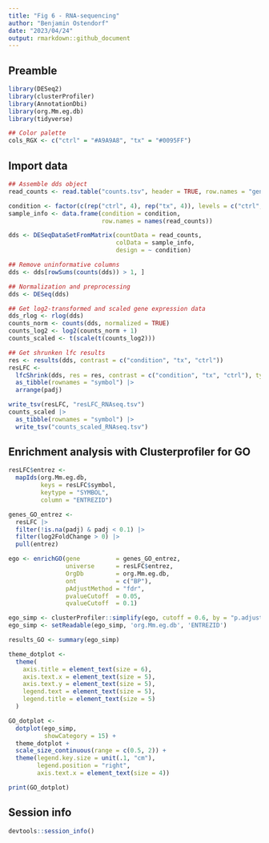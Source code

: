 ```yaml
---
title: "Fig 6 - RNA-sequencing"
author: "Benjamin Ostendorf"
date: "2023/04/24"
output: rmarkdown::github_document
---
```


## Preamble
```r
library(DESeq2)
library(clusterProfiler)
library(AnnotationDbi)
library(org.Mm.eg.db)
library(tidyverse)

## Color palette
cols_RGX <- c("ctrl" = "#A9A9A8", "tx" = "#0095FF")
```

## Import data
```r
## Assemble dds object
read_counts <- read.table("counts.tsv", header = TRUE, row.names = "gene")

condition <- factor(c(rep("ctrl", 4), rep("tx", 4)), levels = c("ctrl", "tx"))
sample_info <- data.frame(condition = condition, 
                          row.names = names(read_counts))

dds <- DESeqDataSetFromMatrix(countData = read_counts,
                              colData = sample_info,
                              design = ~ condition)

## Remove uninformative columns
dds <- dds[rowSums(counts(dds)) > 1, ]

## Normalization and preprocessing
dds <- DESeq(dds)

## Get log2-transformed and scaled gene expression data
dds_rlog <- rlog(dds)
counts_norm <- counts(dds, normalized = TRUE)
counts_log2 <- log2(counts_norm + 1)
counts_scaled <- t(scale(t(counts_log2)))

## Get shrunken lfc results
res <- results(dds, contrast = c("condition", "tx", "ctrl"))
resLFC <- 
  lfcShrink(dds, res = res, contrast = c("condition", "tx", "ctrl"), type = "ashr") |>
  as_tibble(rownames = "symbol") |>
  arrange(padj)

write_tsv(resLFC, "resLFC_RNAseq.tsv")
counts_scaled |>
  as_tibble(rownames = "symbol") |>
  write_tsv("counts_scaled_RNAseq.tsv")
```

## Enrichment analysis with Clusterprofiler for GO
```r
resLFC$entrez <- 
  mapIds(org.Mm.eg.db, 
         keys = resLFC$symbol, 
         keytype = "SYMBOL", 
         column = "ENTREZID")

genes_GO_entrez <- 
  resLFC |>
  filter(!is.na(padj) & padj < 0.1) |>
  filter(log2FoldChange > 0) |>
  pull(entrez)

ego <- enrichGO(gene          = genes_GO_entrez,
                universe      = resLFC$entrez,
                OrgDb         = org.Mm.eg.db,
                ont           = c("BP"), 
                pAdjustMethod = "fdr",
                pvalueCutoff  = 0.05,
                qvalueCutoff  = 0.1)

ego_simp <- clusterProfiler::simplify(ego, cutoff = 0.6, by = "p.adjust", select_fun = min)
ego_simp <- setReadable(ego_simp, 'org.Mm.eg.db', 'ENTREZID')

results_GO <- summary(ego_simp)

theme_dotplot <- 
  theme(
    axis.title = element_text(size = 6), 
    axis.text.x = element_text(size = 5), 
    axis.text.y = element_text(size = 5), 
    legend.text = element_text(size = 5), 
    legend.title = element_text(size = 5)
  )

GO_dotplot <- 
  dotplot(ego_simp, 
          showCategory = 15) +
  theme_dotplot +
  scale_size_continuous(range = c(0.5, 2)) +
  theme(legend.key.size = unit(.1, "cm"), 
        legend.position = "right", 
        axis.text.x = element_text(size = 4))

print(GO_dotplot)
```

## Session info
```r
devtools::session_info()
```
